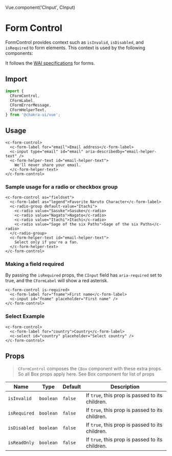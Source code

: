 Vue.component('CInput', CInput)

<SEO
  title="FormControl"
  description="FormControl provides context such as `isInvalid`, `isDisabled`, and `isRequired` to form elements"
/>

# Form Control

FormControl provides context such as `isInvalid`, `isDisabled`, and `isRequired`
to form elements. This context is used by the following components:

It follows the [WAI specifications](https://www.w3.org/WAI/tutorials/forms/) for
forms.

<carbon-ad />

## Import

```js
import {
  CFormControl,
  CFormLabel,
  CFormErrorMessage,
  CFormHelperText,
} from '@chakra-ui/vue';
```

## Usage

```vue live=true
<c-form-control>
  <c-form-label for="email">Email address</c-form-label>
  <c-input type="email" id="email" aria-describedby="email-helper-text" />
  <c-form-helper-text id="email-helper-text">
    We'll never share your email.
  </c-form-helper-text>
</c-form-control>
```

### Sample usage for a radio or checkbox group

```vue live=true
<c-form-control as="fieldset">
  <c-form-label as="legend">Favorite Naruto Character</c-form-label>
  <c-radio-group default-value="Itachi">
    <c-radio value="Sasuke">Sasuke</c-radio>
    <c-radio value="Nagato">Nagato</c-radio>
    <c-radio value="Itachi">Itachi</c-radio>
    <c-radio value="Sage of the six Paths">Sage of the six Paths</c-radio>
  </c-radio-group>
  <c-form-helper-text id="email-helper-text">
    Select only if you're a fan.
  </c-form-helper-text>
</c-form-control>
```

### Making a field required

By passing the `isRequired` props, the `CInput` field has `aria-required` set to
true, and the `CFormLabel` will show a red asterisk.

```vue live=true
<c-form-control is-required>
  <c-form-label for="fname">First name</c-form-label>
  <c-input id="fname" placeholder="First name" />
</c-form-control>
```

### Select Example

```vue live=true
<c-form-control>
  <c-form-label for="country">Country</c-form-label>
  <c-select id="country" placeholder="Select country" />
</c-form-control>
```


## Props

> `CFormControl` composes the `CBox` component with these extra props. So all Box props apply here. See <nuxt-link to="/box#props">Box</nuxt-link> component for list of props


| Name         | Type      | Default | Description                                     |
| ------------ | --------- | ------- | ----------------------------------------------- |
| `isInvalid`  | `boolean` | `false`  | If `true`, this prop is passed to its children. |
| `isRequired` | `boolean` | `false`  | If `true`, this prop is passed to its children. |
| `isDisabled` | `boolean` | `false`  | If `true`, this prop is passed to its children. |
| `isReadOnly` | `boolean` | `false`  | If `true`, this prop is passed to its children. |